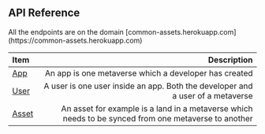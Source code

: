 
## API Reference

<Callout>
  All the endpoints are on the domain
  [common-assets.herokuapp.com](https://common-assets.herokuapp.com)
</Callout>

| Item                           |                                                                                          Description |
| :----------------------------- | ---------------------------------------------------------------------------------------------------: |
| [App](/api-reference/app)      | An app is one metaverse which a developer has created                                                |
| [User](/api-reference/user)    | A user is one user inside an app. Both the developer and a user of a metaverse                       |
| [Asset](/api-reference/asset)  | An asset for example is a land in a metaverse which needs to be synced from one metaverse to another |

